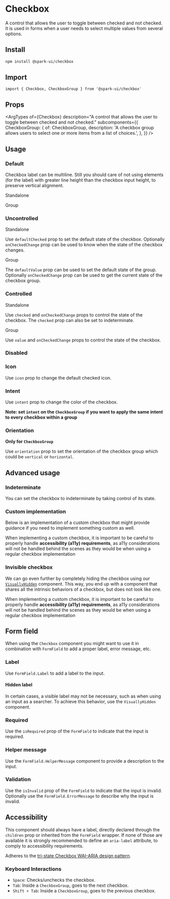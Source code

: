 
<Meta of={stories} />

# Checkbox

A control that allows the user to toggle between checked and not checked.
It is used in forms when a user needs to select multiple values from several options.

## Install

```sh
npm install @spark-ui/checkbox
```

## Import

```tsx
import { Checkbox, CheckboxGroup } from '@spark-ui/checkbox'
```

## Props

<ArgTypes
  of={Checkbox}
  description="A control that allows the user to toggle between checked and not checked."
  subcomponents={{
    CheckboxGroup: {
      of: CheckboxGroup,
      description:
        'A checkbox group allows users to select one or more items from a list of choices.',
    },
  }}
/>

## Usage

### Default

Checkbox label can be multiline. Still you should care of not using elements (for the label) with greater line height than the checkbox input height, to preserve vertical alignment.

<StoryLabel>Standalone</StoryLabel>
<Canvas of={stories.Default} />

<StoryLabel>Group</StoryLabel>
<Canvas of={stories.DefaultGroup} />

### Uncontrolled

<StoryLabel>Standalone</StoryLabel>

Use `defaultChecked` prop to set the default state of the checkbox. Optionally `onCheckedChange` prop can be used to know when the state of the checkbox changes.

<Canvas of={stories.Uncontrolled} />

<StoryLabel>Group</StoryLabel>

The `defaultValue` prop can be used to set the default state of the group. Optionally `onCheckedChange`
prop can be used to get the current state of the checkbox group.

<Canvas of={stories.UncontrolledGroup} />

### Controlled

<StoryLabel>Standalone</StoryLabel>

Use `checked` and `onCheckedChange` props to control the state of the checkbox. The `checked` prop can also be set to indeterminate.

<Canvas of={stories.Controlled} />

<StoryLabel>Group</StoryLabel>

Use `value` and `onCheckedChange` props to control the state of the checkbox.

<Canvas of={stories.ControlledGroup} />

### Disabled

<Canvas of={stories.Disabled} />

### Icon

Use `icon` prop to change the default checked icon.

<Canvas of={stories.Icon} />

### Intent

Use `intent` prop to change the color of the checkbox.

**Note: set `intent` on the `CheckboxGroup` if you want to apply the same intent to every checkbox within a group**

<Canvas of={stories.Intent} />

### Orientation

**Only for `CheckboxGroup`**

Use `orientation` prop to set the orientation of the checkbox group which could be `vertical` or `horizontal`.

<Canvas of={stories.GroupOrientation} />

## Advanced usage

### Indeterminate

You can set the checkbox to indeterminate by taking control of its state.

<Canvas of={stories.Indeterminate} />

### Custom implementation

Below is an implementation of a custom checkbox that might provide guidance if you need to implement something custom as well.

When implementing a custom checkbox, it is important to be careful to properly handle **accessibility (a11y) requirements**, as a11y considerations will not be handled behind the scenes as they would be when using a regular checkbox implementation

<Canvas of={stories.CustomImplementation} />

### Invisible checkbox

We can go even further by completely hiding the checkbox using our [`VisuallyHidden`](?path=/docs/components-visuallyhidden--docs#visuallyhidden) component. This way, you end up with a component that shares all the intrinsic behaviors of a checkbox, but does not look like one.

When implementing a custom checkbox, it is important to be careful to properly handle **accessibility (a11y) requirements**, as a11y considerations will not be handled behind the scenes as they would be when using a regular checkbox implementation

<Canvas of={stories.InvisibleCheckbox} />

## Form field

When using the `Checkbox` component you might want to use it in combination with `FormField` to add a proper label, error message, etc.

### Label

Use `FormField.Label` to add a label to the input.

<Canvas of={stories.FieldLabel} />

#### Hidden label

In certain cases, a visible label may not be necessary, such as when using an input as a searcher. To achieve this behavior, use the `VisuallyHidden` component.

<Canvas of={stories.FieldHiddenLabel} />

### Required

Use the `isRequired` prop of the `FormField` to indicate that the input is required.

<Canvas of={stories.FieldRequired} />

### Helper message

Use the `FormField.HelperMessage` component to provide a description to the input.

<Canvas of={stories.FieldHelperMessage} />

### Validation

Use the `isInvalid` prop of the `FormField` to indicate that the input is invalid. Optionally use the `FormField.ErrorMessage` to describe why the input is invalid.

<Canvas of={stories.FieldInvalid} />

## Accessibility

This component should always have a label, directly declared through the `children` prop or inherited from the `FormField` wrapper. If none of those are available it is strongly recommended to define an `aria-label` attribute, to comply to accessibility requirements.

Adheres to the [tri-state Checkbox WAI-ARIA design pattern](https://www.w3.org/WAI/ARIA/apg/patterns/checkbox).

### Keyboard Interactions

- `Space`: Checks/unchecks the checkbox.
- `Tab`: Inside a `CheckboxGroup`, goes to the next checkbox.
- `Shift + Tab`: Inside a `CheckboxGroup`, goes to the previous checkbox.
